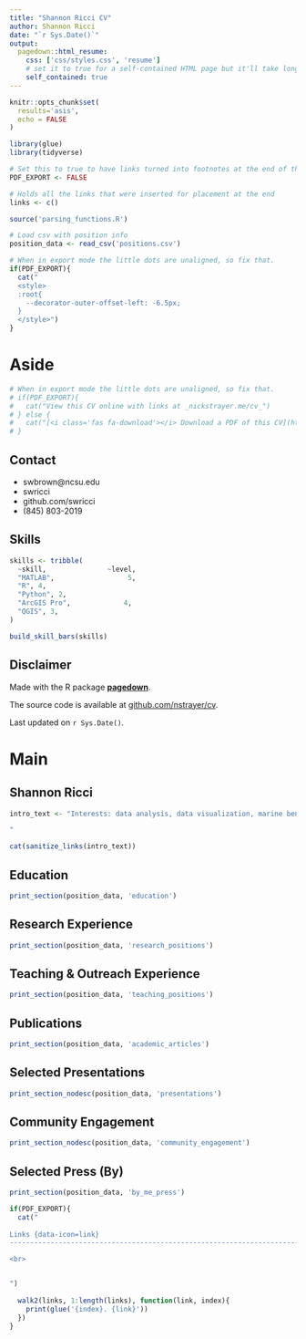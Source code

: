```yaml
---
title: "Shannon Ricci CV"
author: Shannon Ricci
date: "`r Sys.Date()`"
output:
  pagedown::html_resume:
    css: ['css/styles.css', 'resume']
    # set it to true for a self-contained HTML page but it'll take longer to render
    self_contained: true
---
```


```r
knitr::opts_chunk$set(
  results='asis', 
  echo = FALSE
)

library(glue)
library(tidyverse)

# Set this to true to have links turned into footnotes at the end of the document
PDF_EXPORT <- FALSE

# Holds all the links that were inserted for placement at the end
links <- c()

source('parsing_functions.R')

# Load csv with position info
position_data <- read_csv('positions.csv')
```


```r
# When in export mode the little dots are unaligned, so fix that. 
if(PDF_EXPORT){
  cat("
  <style>
  :root{
    --decorator-outer-offset-left: -6.5px;
  }
  </style>")
}
```


Aside
================================================================================


```r
# When in export mode the little dots are unaligned, so fix that. 
# if(PDF_EXPORT){
#   cat("View this CV online with links at _nickstrayer.me/cv_")
# } else {
#   cat("[<i class='fas fa-download'></i> Download a PDF of this CV](https://github.com/nstrayer/cv/raw/master/strayer_cv.pdf)")
# }
```

Contact {#contact}
--------------------------------------------------------------------------------


- <i class="fa fa-envelope"></i> swbrown@ncsu.edu
- <i class="fa fa-twitter"></i> swricci
- <i class="fa fa-github"></i> github.com/swricci
- <i class="fa fa-phone"></i> (845) 803-2019



Skills {#skills}
--------------------------------------------------------------------------------

```r
skills <- tribble(
  ~skill,               ~level,
  "MATLAB",                  5,
  "R", 4,
  "Python", 2,
  "ArcGIS Pro",             4,
  "QGIS", 3,
)

build_skill_bars(skills)
```





Disclaimer {#disclaimer}
--------------------------------------------------------------------------------

Made with the R package [**pagedown**](https://github.com/rstudio/pagedown). 

The source code is available at [github.com/nstrayer/cv](https://github.com/nstrayer/cv).

Last updated on `r Sys.Date()`.




Main
================================================================================
Shannon Ricci {#title}
--------------------------------------------------------------------------------


```r
intro_text <- "Interests: data analysis, data visualization, marine benthic biology and ecology, conservation, invertebrate fisheries, passive acoustics, informal environmental science education 

"

cat(sanitize_links(intro_text))
```



Education {data-icon=graduation-cap data-concise=true}
--------------------------------------------------------------------------------

```r
print_section(position_data, 'education')
```



Research Experience {data-icon=laptop}
--------------------------------------------------------------------------------

```r
print_section(position_data, 'research_positions')
```



Teaching & Outreach Experience {data-icon=chalkboard-teacher}
--------------------------------------------------------------------------------

```r
print_section(position_data, 'teaching_positions')
```


Publications {data-icon=book}
--------------------------------------------------------------------------------

```r
print_section(position_data, 'academic_articles')
```

Selected Presentations {data-icon=chart-line}
--------------------------------------------------------------------------------

```r
print_section_nodesc(position_data, 'presentations')
```


Community Engagement {data-icon=handshake}
--------------------------------------------------------------------------------

```r
print_section_nodesc(position_data, 'community_engagement')
```

Selected Press (By)  {data-icon=newspaper}
--------------------------------------------------------------------------------

```r
print_section(position_data, 'by_me_press')
```


```r
if(PDF_EXPORT){
  cat("
  
Links {data-icon=link}
--------------------------------------------------------------------------------

<br>


")
  
  walk2(links, 1:length(links), function(link, index){
    print(glue('{index}. {link}'))
  })
}
```


